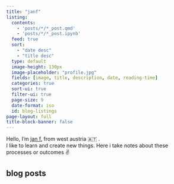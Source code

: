 ```yaml
---
title: "janf"
listing:
  contents: 
    - 'posts/*/*_post.qmd'
    - 'posts/*/*_post.ipynb'
  feed: true
  sort: 
    - "date desc"
    - "title desc"
  type: default
  image-height: 130px
  image-placeholder: "profile.jpg"
  fields: [image, title, description, date, reading-time]
  categories: true
  sort-ui: true
  filter-ui: true
  page-size: 9
  date-format: iso
  id: blog-listings
page-layout: full
title-block-banner: false
---
```

Hello, I'm [jan f.](about.qmd) from west austria 🇦🇹 .<br> I like to learn and create new things. Here i take notes about these processes or outcomes ✌️


## blog posts
::: {#blog-listings}
:::


